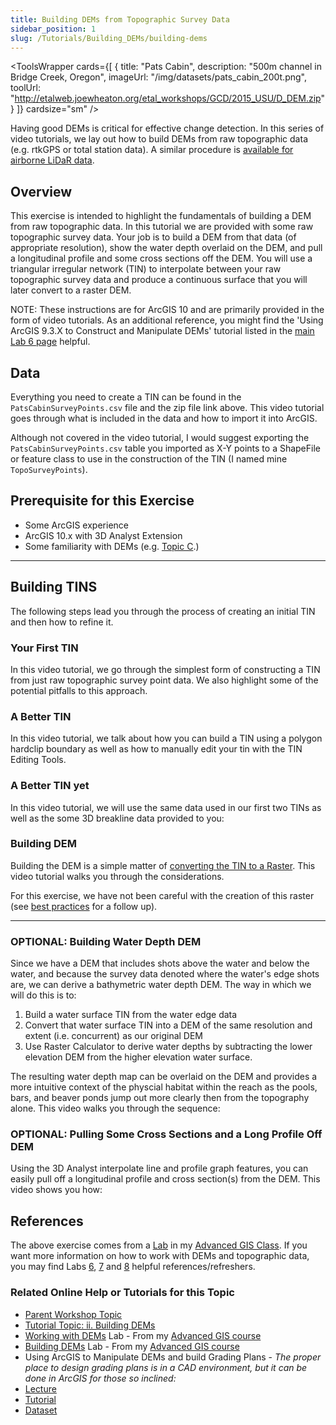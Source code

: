 ```yaml
---
title: Building DEMs from Topographic Survey Data
sidebar_position: 1
slug: /Tutorials/Building_DEMs/building-dems
---
```


<ToolsWrapper
  cards={[
    {
      title: "Pats Cabin",
      description: "500m channel in Bridge Creek, Oregon",
      imageUrl: "/img/datasets/pats_cabin_200t.png",
      toolUrl: "http://etalweb.joewheaton.org/etal_workshops/GCD/2015_USU/D_DEM.zip"
    }
  ]}
  cardsize="sm"
/>

Having good DEMs is critical for effective change detection. In this series of video tutorials, we lay out how to build DEMs from raw topographic data (e.g. rtkGPS or total station data). A similar procedure is [available for airborne LiDaR data](http://gis.joewheaton.org/assignments/labs/lab-07---building-dems/task-4).


## Overview

This exercise is intended to highlight the fundamentals of building a DEM from raw topographic data. In this tutorial we are provided with some raw topographic survey data. Your job is to build a DEM from that data (of appropriate resolution), show the water depth overlaid on the DEM, and pull a longitudinal profile and some cross sections off the DEM. You will use a triangular irregular network (TIN) to interpolate between your raw topographic survey data and produce a continuous surface that you will later convert to a raster DEM.

NOTE: These instructions are for ArcGIS 10 and are primarily provided in the form of video tutorials. As an additional reference, you might find the 'Using ArcGIS 9.3.X to Construct and Manipulate DEMs' tutorial listed in the [main Lab 6 page](http://gis.joewheaton.org/assignments/labs/lab06-1#TOC-Follow-up-Activities:) helpful.


## Data

Everything you need to create a TIN can be found in the `PatsCabinSurveyPoints.csv` file and the zip file link above. This video tutorial goes through what is included in the data and how to import it into ArcGIS.

Although not covered in the video tutorial, I would suggest exporting the `PatsCabinSurveyPoints.csv` table you imported as X-Y points to a ShapeFile or feature class to use in the construction of the TIN (I named mine `TopoSurveyPoints`).



<YouTubeEmbed videoId="jb-UY6S6r8I" title="Pats Cabin Data Overview" />

## Prerequisite for this Exercise

- Some ArcGIS experience
- ArcGIS 10.x with 3D Analyst Extension
- Some familiarity with DEMs (e.g. [Topic C](/Help/Workshops/workshop-topics/versions/3-day-workshop/1-Principles/b-review-of-topographic-data-sources-surveys).)

------


## Building TINS

The following steps lead you through the process of creating an initial TIN and then how to refine it.


### Your First TIN

In this video tutorial, we go through the simplest form of constructing a TIN from just raw topographic survey point data. We also highlight some of the potential pitfalls to this approach.

<YouTubeEmbed videoId="FrXqYazKuAk" title="Your First TIN" />


### A Better TIN

In this video tutorial, we talk about how you can build a TIN using a polygon hardclip boundary as well as how to manually edit your tin with the TIN Editing Tools.

<YouTubeEmbed videoId="LoK6lazwGqM" title="A Better TIN" />


### A Better TIN yet

In this video tutorial, we will use the same data used in our first two TINs as well as the some 3D breakline data provided to you:

<YouTubeEmbed videoId="x3iCJ9xBocE" title="A Better TIN yet" />


### Building DEM

Building the DEM is a simple matter of [converting the TIN to a Raster](http://help.arcgis.com/en/arcgisdesktop/10.0/help/index.html#//00q900000077000000.htm). This video tutorial walks you through the considerations.

<YouTubeEmbed videoId="cORkIYUp3_U" title="Building DEM" />

For this exercise, we have not been careful with the creation of this raster (see [best practices](/gcd-concepts/data-preparation---best-practices) for a follow up).

------


### OPTIONAL: Building Water Depth DEM

Since we have a DEM that includes shots above the water and below the water, and because the survey data denoted where the water's edge shots are, we can derive a bathymetric water depth DEM. The way in which we will do this is to:

1. Build a water surface TIN from the water edge data
2. Convert that water surface TIN into a DEM of the same resolution and extent (i.e. concurrent) as our original DEM
3. Use Raster Calculator to derive water depths by subtracting the lower elevation DEM from the higher elevation water surface.

The resulting water depth map can be overlaid on the DEM and provides a more intuitive context of the physcial habitat within the reach as the pools, bars, and beaver ponds jump out more clearly then from the topography alone. This video walks you through the sequence:

<YouTubeEmbed videoId="hSGW9p570Y8" title="Building Water Depth DEM" />


### OPTIONAL: Pulling Some Cross Sections and a Long Profile Off DEM

Using the 3D Analyst interpolate line and profile graph features, you can easily pull off a longitudinal profile and cross section(s) from the DEM. This video shows you how:

<YouTubeEmbed videoId="Kv263FBGJnE" title="Cross Sections and Long Profile" />


## References

The above exercise comes from a [Lab](http://gis.joewheaton.org/assignments/labs/lab06-1) in my [Advanced GIS Class](http://gis.joewheaton.org/assignments/labs/lab08). If you want more information on how to work with DEMs and topographic data, you may find Labs [6](http://gis.joewheaton.org/assignments/labs/lab06-1), [7](http://gis.joewheaton.org/assignments/labs/lab-07---building-dems) and [8](http://gis.joewheaton.org/assignments/labs/lab08) helpful references/refreshers.

### Related Online Help or Tutorials for this Topic

- [Parent Workshop Topic](/Help/Workshops/workshop-topics/versions/3-day-workshop/1-Principles/c-review-of-building-surfaces-from-raw-data)
- [Tutorial Topic: ii. Building DEMs](/tutorials--how-to/ii-building-dems)
- [Working with DEMs](http://gis.joewheaton.org/assignments/labs/lab06-1) Lab - From my [Advanced GIS course](http://gis.joewheaton.org/)
- [Building DEMs](http://gis.joewheaton.org/assignments/labs/lab-07---building-dems) Lab - From my [Advanced GIS course](http://gis.joewheaton.org/)
- Using ArcGIS to Manipulate DEMs and build Grading Plans - *The proper place to design grading plans is in a CAD environment, but it can be done in ArcGIS for those so inclined:*
- [Lecture](http://etal.usu.edu/ICRRR/PartII/2010/Part_II/D1_JMW.pdf)
- [Tutorial](http://etal.usu.edu/ICRRR/PartII/2010/Part_II/ICRRR_D2_Topo_Excercise.pdf)
- [Dataset](http://etal.usu.edu/ICRRR/PartII/2010/Part_II/ProvoTopoData.zip)

